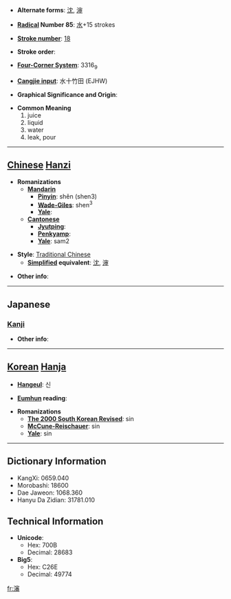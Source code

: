 * '''Alternate forms''': [[沈]], [[渖]]

* '''[[Wiktionary:Chinese radical index| Radical]] Number 85''': [[Wiktionary:Chinese radical index 水|水]]+15 strokes

* '''[[Wiktionary:Chinese total strokes index|Stroke number]]''': [[Wiktionary:Chinese total strokes index 18|18]]

* '''Stroke order''': 

* '''[[Wiktionary:Chinese four corner index|Four-Corner System]]''': 3316<sub>9</sub>

* '''[[Wiktionary:Chinese Cangjie index|Cangjie input]]''': 水十竹田 (EJHW)

* '''Graphical Significance and Origin''': 

* '''Common Meaning'''
*#juice
*# liquid
*# water
*# leak, pour


----

== [[Chinese]] [[Hanzi]] ==

* '''Romanizations'''
** '''[[Mandarin]]'''
*** '''[[Pinyin]]''': shěn (shen3)
*** '''[[Wade-Giles]]''': shen<sup>3</sup>
*** '''[[Yale]]''': 
** '''[[Cantonese]]'''
*** '''[[Jyutping]]''':
*** '''[[Penkyamp]]''': 
*** '''[[Yale]]''': sam2

* '''Style''': [[Traditional Chinese]] 
** '''[[Simplified Chinese|Simplified]] equivalent''': [[沈]], [[渖]]

* '''Other info''': 

----

==Japanese==
===[[Kanji]]===
{{kanji|on readings=[[しん]] (shin)|kun readings=[[しる]] (shiru)}}

* '''Other info''':  

----

== [[Korean]] [[Hanja]] ==

* '''[[Hangeul]]''': 신

* '''[[Eumhun]] reading''': 

* '''Romanizations'''
** '''[[The 2000 South Korean Revised Romanization|The 2000 South Korean Revised]]''': sin
** '''[[McCune-Reischauer]]''': sin
** '''[[Yale]]''': sin

----

== Dictionary Information ==

* KangXi: 0659.040
* Morobashi: 18600
* Dae Jaweon: 1068.360
* Hanyu Da Zidian: 31781.010

== Technical Information ==

* '''Unicode''':
** Hex: 700B
** Decimal: 28683
* '''Big5''':
** Hex: C26E
** Decimal: 49774

[[fr:瀋]]